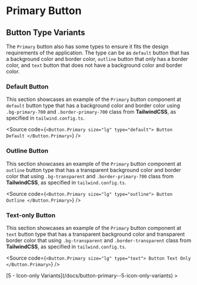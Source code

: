 

<Meta of={ComponentStories} />

# Primary Button

## Button Type Variants

The `Primary` button also has some types to ensure it fits the design requirements of the application. The type can be as `default` button that has a background color and border color, `outline` button that only has a border color, and `text` button that does not have a background color and border color.

### Default Button

This section showcases an example of the `Primary` button component at `default` button type that has a background color and border color using `.bg-primary-700` and `.border-primary-700` class from **TailwindCSS**, as specified in `tailwind.config.ts`.

<Canvas of={ComponentStories.ButtonDefault} />

<Source
  code={`
<Button.Primary size="lg" type="default">
  Button Default
</Button.Primary>
`}
/>

### Outline Button

This section showcases an example of the `Primary` button component at `outline` button type that has a transparent background color and border color that using `.bg-transparent` and `.border-primary-700` class from **TailwindCSS**, as specified in `tailwind.config.ts`.

<Canvas of={ComponentStories.ButtonOutline} />

<Source
  code={`
<Button.Primary size="lg" type="outline">
  Button Outline
</Button.Primary>
`}
/>

### Text-only Button

This section showcases an example of the `Primary` button component at `text` button type that has a transparent background color and transparent border color that using `.bg-transparent` and `.border-transparent` class from **TailwindCSS**, as specified in `tailwind.config.ts`.

<Canvas of={ComponentStories.ButtonTextOnly} />

<Source
  code={`
<Button.Primary size="lg" type="text">
  Button Text Only
</Button.Primary>
`}
/>

<div style={{ textAlign: "right" }}>
  [5 - Icon-only Variants](/docs/button-primary--5-icon-only-variants) >
</div>
